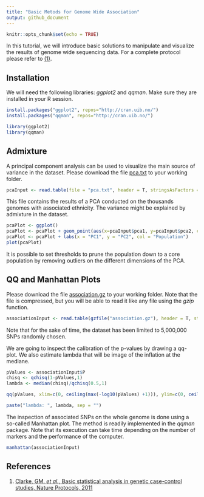 ```yaml
---
title: "Basic Metods for Genome Wide Association"
output: github_document
---
```


```r
knitr::opts_chunk$set(echo = TRUE)
```

In this tutorial, we will introduce basic solutions to manipulate and visualize the results of genome wide sequencing data. For a complete protocol please refer to [(1)](#references).

## Installation

We will need the following libraries: _ggplot2_ and _qqman_. Make sure they are installed in your R session.

```r
install.packages("ggplot2", repos="http://cran.uib.no/")
install.packages("qqman", repos="http://cran.uib.no/")
```


```r
library(ggplot2)
library(qqman)
```


## Admixture

A principal component analysis can be used to visualize the main source of variance in the dataset. Please download the file [pca.txt](https://github.com/mvaudel/tutorials/blob/master/Genome_Association/pca.txt) to your working folder.

```r
pcaInput <- read.table(file = "pca.txt", header = T, stringsAsFactors = F)
```

This file contains the results of a PCA conducted on the thousands genomes with associated ethnicity. The variance might be explained by admixture in the dataset. 

```r
pcaPlot <- ggplot()
pcaPlot <- pcaPlot + geom_point(aes(x=pcaInput$pca1, y=pcaInput$pca2, col = pcaInput$population), alpha = 0.5)
pcaPlot <- pcaPlot + labs(x = "PC1", y = "PC2", col = "Population")
plot(pcaPlot)
```

It is possible to set thresholds to prune the population down to a core population by removing outliers on the different dimensions of the PCA.


## QQ and Manhattan Plots

Please download the file [association.gz](https://github.com/mvaudel/tutorials/blob/master/Genome_Association/association.gz) to your working folder. Note that the file is compressed, but you will be able to read it like any file using the _gzip_ function.

```r
associationInput <- read.table(gzfile("association.gz"), header = T, stringsAsFactors = F)
```

Note that for the sake of time, the dataset has been limited to 5,000,000 SNPs randomly chosen.

We are going to inspect the calibration of the p-values by drawing a qq-plot. We also estimate lambda that will be image of the inflation at the mediane.

```r
pValues <- associationInput$P
chisq <- qchisq(1-pValues,1)
lambda <- median(chisq)/qchisq(0.5,1)

qq(pValues, xlim=c(0, ceiling(max(-log10(pValues) +1))), ylim=c(0, ceiling(max(-log10(pValues) +1))))

paste("lambda: ", lambda, sep = "")
```

The inspection of associated SNPs on the whole genome is done using a so-called Manhattan plot. The method is readily implemented in the _qqman_ package. Note that its execution can take time depending on the number of markers and the performance of the computer.

```r
manhattan(associationInput)
```


## References

(1) [Clarke, GM. _et al._, Basic statistical analysis in genetic case-control studies, Nature Protocols, 2011](https://www.ncbi.nlm.nih.gov/pubmed/21293453)

